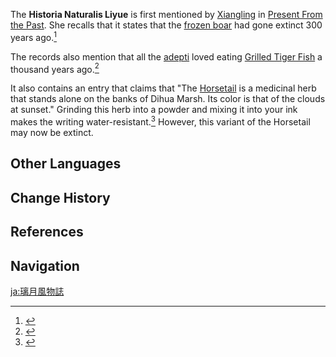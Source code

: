 {{Terminology Infobox
|type         = Lore
|region       = Liyue
}}
The '''Historia Naturalis Liyue''' is first mentioned by [[Xiangling]] in [[Present From the Past]]. She recalls that it states that the [[Snowboar|frozen boar]] had gone extinct 300 years ago.<ref>{{Ref/Quest|Present From the Past}}</ref>

The records also mention that all the [[adepti]] loved eating [[Grilled Tiger Fish]] a thousand years ago.<ref>{{Ref/NPC|Chen the Sharp|c=during Lantern Rite}}</ref>

It also contains an entry that claims that "The [[Horsetail]] is a medicinal herb that stands alone on the banks of Dihua Marsh. Its color is that of the clouds at sunset." Grinding this herb into a powder and mixing it into your ink makes the writing water-resistant.<ref>{{Ref/VO|Yanfei|Interesting Things}}</ref> However, this variant of the Horsetail may now be extinct.

==Other Languages==
{{Other Languages
|en      = Historia Naturalis Liyue
|en_lang = la
|en_tl   = Liyue Natural History
|zhs     = 璃月风物志
|zhs_rm  = Líyuè Fēngwùzhì
|zht     = 璃月風物{{sic|志|hide=1}}
|zht_rm  = Líyuè Fēngwùzhì
|zh_tl   = Liyue Scenery Records
|ja      = {{Rubi|璃|リー|月|ユェ|風|ふう|物|ぶつ|誌|し}}
|ja_rm   = Riiywe Fuubutsushi<ref>{{Ref/Quest|Present From the Past|note=Japanese Voice-Over}}</ref>
|ja_tl   = Liyue Scenery Records
|ko      = {{tt|리월|璃月}} {{tt|풍물지|風物誌}}
|ko_tl   = Liyue Description
|es      = Historia Naturalis de Liyue
|es_tl   = Historia Naturalis of Liyue
|fr      = Histoire de la nature de Liyue<!--also "L'histoire de la nature de Liyue" / "Histoire naturelle de Liyue"-->
|fr_tl   = History of Liyue's Nature
|ru      = История флоры и фауны Ли Юэ
|ru_tl   = History of Liyue's Flora and Fauna
|th      = พิพิธภัณฑ์ประวัติศาสตร์ Liyue
|th_rm   = Phiphitphan prawatsat Liyue
|th_tl   = 
|vi      = {{tt|Phong Vật Chí|風物誌}} Liyue
|vi_tl   = 
|de      = Historia Naturalis Liyue
|id      = Historia Naturalis Liyue
|pt      = Revista de Paisagens de Liyue!<!--also "Historia Naturalis de Liyue"-->
|pt_tl   = 
|tr      = Liyue Doğa Tarihi
|tr_tl   = Liyue Nature History
|it      = Historia Naturalis Liyue
|it_tl   = 
}}

==Change History==
{{Change History|introduced=1.0}}

==References==
{{Reflist}}

==Navigation==
{{Lore Navbox|Terminology}}

[[ja:璃月風物誌]]